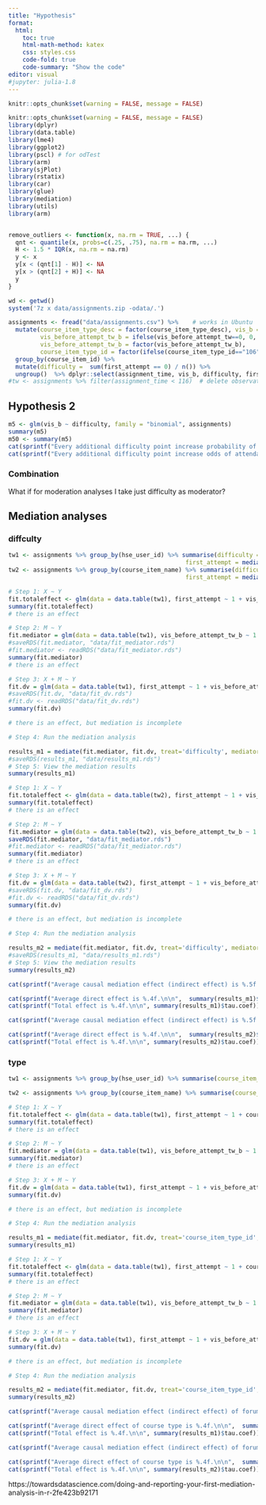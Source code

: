 ```yaml
---
title: "Hypothesis"
format:
  html:
    toc: true
    html-math-method: katex
    css: styles.css
    code-fold: true
    code-summary: "Show the code"
editor: visual
#jupyter: julia-1.8
---
```


```r
knitr::opts_chunk$set(warning = FALSE, message = FALSE) 
```

```r
knitr::opts_chunk$set(warning = FALSE, message = FALSE)
library(dplyr)
library(data.table)
library(lme4)
library(ggplot2)
library(pscl) # for odTest
library(arm)
library(sjPlot)
library(rstatix)
library(car)
library(glue)
library(mediation)
library(utils)
library(arm)


remove_outliers <- function(x, na.rm = TRUE, ...) {
  qnt <- quantile(x, probs=c(.25, .75), na.rm = na.rm, ...)
  H <- 1.5 * IQR(x, na.rm = na.rm)
  y <- x
  y[x < (qnt[1] - H)] <- NA
  y[x > (qnt[2] + H)] <- NA
  y
}

```

```r
wd <- getwd()
system('7z x data/assignments.zip -odata/.')

assignments <- fread("data/assignments.csv") %>%    # works in Ubuntu
  mutate(course_item_type_desc = factor(course_item_type_desc), vis_b = ifelse(vis_tw==0, 0, 1), 
         vis_before_attempt_tw_b = ifelse(vis_before_attempt_tw==0, 0, 1), 
         vis_before_attempt_tw_b = factor(vis_before_attempt_tw_b), 
         course_item_type_id = factor(ifelse(course_item_type_id=="106", 0, 1))) %>% # 106 = quiz
  group_by(course_item_id) %>% 
  mutate(difficulty =  sum(first_attempt == 0) / n()) %>% 
  ungroup()  %>% dplyr::select(assignment_time, vis_b, difficulty, first_attempt, vis_before_attempt_tw_b, hse_user_id, course_item_name, course_item_type_id, attempts)
#tw <- assignments %>% filter(assignment_time < 116)  # delete observations over 3d quantile
```

## Hypothesis 2

<!-- ### Model 3 -->

<!-- ```{r} -->

<!-- m3 <- glmer(vis_b ~ assignment_time + (1|course_item_name), family = "binomial", assignments) -->

<!-- saveRDS(m3, "data/m3.rds") -->

<!-- m3 <- readRDS("data/m3.rds") -->

<!-- summary(m3) -->

<!-- m30 <- summary(m3) -->

<!-- cat(sprintf("Every additional minute of assignemnt interaction increase probability of attendance by %.2f.\n", invlogit(m30$coefficients[2]))) -->

<!-- cat(sprintf("Every additional minute of assignemnt interaction increase odds of attendance by %.2f.\n", exp(m30$coefficients[2]))) -->

<!-- ``` -->

<!-- ### Model 4 -->

<!-- ```{r} -->

<!-- m4 <- glm(vis_b ~ attempts, family = "binomial", assignments) -->

<!-- summary(m4) -->

<!-- m40 <- summary(m4) -->

<!-- cat(sprintf("Every additional attempt increase probability of attendance by %.4f.\n", invlogit(m40$coefficients[2]))) -->

<!-- cat(sprintf("Every additional attempt interaction increase odds of attendance by %.2f.\n", exp(m40$coefficients[2]))) -->

<!-- ``` -->

```r
m5 <- glm(vis_b ~ difficulty, family = "binomial", assignments)
summary(m5)
m50 <- summary(m5)
cat(sprintf("Every additional difficulty point increase probability of attendance by  %.4f.\n", invlogit(m50$coefficients[2])))
cat(sprintf("Every additional difficulty point increase odds of attendance by %.2f.\n", exp(m50$coefficients[2])))
```

### Combination

What if for moderation analyses I take just difficulty as moderator?

## Mediation analyses

### diffculty

```r
tw1 <- assignments %>% group_by(hse_user_id) %>% summarise(difficulty = median(difficulty), vis_before_attempt_tw_b = median(as.numeric(vis_before_attempt_tw_b) - 1), 
                                                  first_attempt = median(first_attempt)) 
tw2 <- assignments %>% group_by(course_item_name) %>% summarise(difficulty = median(difficulty), vis_before_attempt_tw_b = median(as.numeric(vis_before_attempt_tw_b) - 1), 
                                                  first_attempt = median(first_attempt)) 
```

```r
# Step 1: X ~ Y
fit.totaleffect <- glm(data = data.table(tw1), first_attempt ~ 1 + vis_before_attempt_tw_b , family = "binomial") 
summary(fit.totaleffect)
# there is an effect

# Step 2: M ~ Y
fit.mediator = glm(data = data.table(tw1), vis_before_attempt_tw_b ~ 1 + difficulty , family = "binomial") 
#saveRDS(fit.mediator, "data/fit_mediator.rds")
#fit.mediator <- readRDS("data/fit_mediator.rds")
summary(fit.mediator)
# there is an effect

# Step 3: X + M ~ Y
fit.dv = glm(data = data.table(tw1), first_attempt ~ 1 + vis_before_attempt_tw_b + difficulty, family = "binomial")
#saveRDS(fit.dv, "data/fit_dv.rds")
#fit.dv <- readRDS("data/fit_dv.rds")
summary(fit.dv)

# there is an effect, but mediation is incomplete

# Step 4: Run the mediation analysis

results_m1 = mediate(fit.mediator, fit.dv, treat='difficulty', mediator='vis_before_attempt_tw_b')
#saveRDS(results_m1, "data/results_m1.rds")
# Step 5: View the mediation results
summary(results_m1)
```

```r
# Step 1: X ~ Y
fit.totaleffect <- glm(data = data.table(tw2), first_attempt ~ 1 + vis_before_attempt_tw_b , family = "binomial") 
summary(fit.totaleffect)
# there is an effect

# Step 2: M ~ Y
fit.mediator = glm(data = data.table(tw2), vis_before_attempt_tw_b ~ 1 + difficulty , family = "binomial") 
saveRDS(fit.mediator, "data/fit_mediator.rds")
#fit.mediator <- readRDS("data/fit_mediator.rds")
summary(fit.mediator)
# there is an effect

# Step 3: X + M ~ Y
fit.dv = glm(data = data.table(tw2), first_attempt ~ 1 + vis_before_attempt_tw_b + difficulty, family = "binomial")
#saveRDS(fit.dv, "data/fit_dv.rds")
#fit.dv <- readRDS("data/fit_dv.rds")
summary(fit.dv)

# there is an effect, but mediation is incomplete

# Step 4: Run the mediation analysis

results_m2 = mediate(fit.mediator, fit.dv, treat='difficulty', mediator='vis_before_attempt_tw_b')
#saveRDS(results_m1, "data/results_m1.rds")
# Step 5: View the mediation results
summary(results_m2)
```

```r
cat(sprintf("Average causal mediation effect (indirect effect) is %.5f.\nThis is the indirect effect of the IV (item difficulty) on the DV (CFA) that goes through the mediator (forum attendance).\n\n", summary(results_m1)$d0))

cat(sprintf("Average direct effect is %.4f.\n\n",  summary(results_m1)$z0))
cat(sprintf("Total effect is %.4f.\n\n", summary(results_m1)$tau.coef))
```

```r
cat(sprintf("Average causal mediation effect (indirect effect) is %.5f.\nThis is the indirect effect of the IV (item difficulty) on the DV (CFA) that goes through the mediator (forum attendance).\n\n", summary(results_m2)$d0))

cat(sprintf("Average direct effect is %.4f.\n\n",  summary(results_m2)$z0))
cat(sprintf("Total effect is %.4f.\n\n", summary(results_m2)$tau.coef))

```

### type

```r
tw1 <- assignments %>% group_by(hse_user_id) %>% summarise(course_item_type_id = median(as.numeric(course_item_type_id) - 1), vis_before_attempt_tw_b = median(as.numeric(vis_before_attempt_tw_b) - 1), first_attempt = median(first_attempt)) 

tw2 <- assignments %>% group_by(course_item_name) %>% summarise(course_item_type_id = median(as.numeric(course_item_type_id) - 1), vis_before_attempt_tw_b = median(as.numeric(vis_before_attempt_tw_b) - 1), first_attempt = median(first_attempt)) 
```

```r
# Step 1: X ~ Y
fit.totaleffect <- glm(data = data.table(tw1), first_attempt ~ 1 + course_item_type_id , family = "binomial") 
summary(fit.totaleffect)
# there is an effect

# Step 2: M ~ Y
fit.mediator = glm(data = data.table(tw1), vis_before_attempt_tw_b ~ 1 + course_item_type_id , family = "binomial") 
summary(fit.mediator)
# there is an effect

# Step 3: X + M ~ Y
fit.dv = glm(data = data.table(tw1), first_attempt ~ 1 + vis_before_attempt_tw_b + course_item_type_id, family = "binomial")
summary(fit.dv)

# there is an effect, but mediation is incomplete

# Step 4: Run the mediation analysis

results_m1 = mediate(fit.mediator, fit.dv, treat='course_item_type_id', mediator='vis_before_attempt_tw_b')
summary(results_m1)

```

```r
# Step 1: X ~ Y
fit.totaleffect <- glm(data = data.table(tw1), first_attempt ~ 1 + course_item_type_id , family = "binomial") 
summary(fit.totaleffect)
# there is an effect

# Step 2: M ~ Y
fit.mediator = glm(data = data.table(tw1), vis_before_attempt_tw_b ~ 1 + course_item_type_id , family = "binomial") 
summary(fit.mediator)
# there is an effect

# Step 3: X + M ~ Y
fit.dv = glm(data = data.table(tw1), first_attempt ~ 1 + vis_before_attempt_tw_b + course_item_type_id, family = "binomial")
summary(fit.dv)

# there is an effect, but mediation is incomplete

# Step 4: Run the mediation analysis

results_m2 = mediate(fit.mediator, fit.dv, treat='course_item_type_id', mediator='vis_before_attempt_tw_b')
summary(results_m2)

```

```r
cat(sprintf("Average causal mediation effect (indirect effect) of forum attendance course type is %.5f.\nThis is the indirect effect of the IV (item difficulty) on the DV (CFA) that goes through the mediator (forum attendance).\n\n", summary(results_m1)$d0))

cat(sprintf("Average direct effect of course type is %.4f.\n\n",  summary(results_m1)$z0))
cat(sprintf("Total effect is %.4f.\n\n", summary(results_m1)$tau.coef))
```

```r
cat(sprintf("Average causal mediation effect (indirect effect) of forum attendance is %.5f.\nThis is the indirect effect of the IV (item difficulty) on the DV (CFA) that goes through the mediator (forum attendance).\n\n", summary(results_m2)$d0))

cat(sprintf("Average direct effect of course type is %.4f.\n\n",  summary(results_m2)$z0))
cat(sprintf("Total effect is %.4f.\n\n", summary(results_m2)$tau.coef))

```

<!-- ## Moderator analyses -->

<!-- ### difficulty -->

<!-- ```{julia} -->

<!-- # hierarchical moderator logistic model -->

<!-- # or moderator GLMM or GLMM with interaction -->

<!-- using Pkg; Pkg.activate(".") -->

<!-- Pkg.add(["MixedModels","JellyMe4"]) -->

<!-- using MixedModels -->

<!-- using JellyMe4 -->

<!-- jl_assignments = rcopy(R"tw") -->

<!-- m1 = fit(MixedModel, @formula( first_attempt ~ 1 + vis_before_attempt_tw_b * difficulty+ (1 + vis_before_attempt_tw_b * difficulty | hse_user_id) +  (1 | course_item_name)), jl_assignments) -->

<!-- m1 -->

<!-- #jl_m = (m, jl_assignments); -->

<!-- #@rput jl_m; -->

<!-- ``` -->

<!-- ```{julia} -->

<!-- m1 -->

<!-- ``` -->

<!-- ### type -->

<!-- ```{julia} -->

<!-- # hierarchical moderator logistic model -->

<!-- # or moderator GLMM or GLMM with interaction -->

<!-- using Pkg; Pkg.activate(".") -->

<!-- Pkg.add(["MixedModels","JellyMe4"]) -->

<!-- using MixedModels -->

<!-- using JellyMe4 -->

<!-- jl_assignments = rcopy(R"tw") -->

<!-- m2 = fit(MixedModel, @formula( first_attempt ~ 1 + vis_before_attempt_tw_b * course_item_type_id+ (1 + vis_before_attempt_tw_b * course_item_type_id | hse_user_id) +  (1 | course_item_name)), jl_assignments) -->

<!-- m2 -->

<!-- ``` -->

<!-- ## trash -->

<!-- ```{r} -->

<!-- m_bene  = glmer(data = data.table(tw), first_attempt ~ 1 + vis_before_attempt_tw_b * difficulty+ (1 + vis_before_attempt_tw_b * difficulty || hse_user_id) +      (1 | course_item_name), family = "binomial") -->

<!-- summary(m_bene)  -->

<!-- ``` -->

<!-- ```{r} -->

<!-- glm(data = data.table(tw), first_attempt ~ 1 + vis_before_attempt_tw_b , family = "binomial")  -->

<!-- ``` -->

https://towardsdatascience.com/doing-and-reporting-your-first-mediation-analysis-in-r-2fe423b92171
